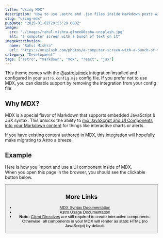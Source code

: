 ```yaml
---
title: "Using MDX"
description: "How to use .astro and .jsx files inside Markdown posts with MDX."
slug: "using-mdx"
pubDate: "2025-01-02T20:53:20.000Z"
image:
  src: "./images/rahul-mishra-glmeeU0zabw-unsplash.jpg"
  alt: "a computer screen with a bunch of text on it"
imageAttribution:
  name: "Rahul Mishra"
  url: "https://unsplash.com/photos/a-computer-screen-with-a-bunch-of-text-on-it-glmeeU0zabw"
category: "Development"
tags: ["astro", "markdown", "mdx", "react", "jsx"]
---
```


This theme comes with the [@astrojs/mdx](https://docs.astro.build/en/guides/integrations-guide/mdx/) integration installed and configured in your `astro.config.mjs` config file. If you prefer not to use MDX, you can disable support by removing the integration from your config file.

## Why MDX?

MDX is a special flavor of Markdown that supports embedded JavaScript & JSX syntax. This unlocks the ability to [mix JavaScript and UI Components into your Markdown content](https://docs.astro.build/en/guides/markdown-content/#mdx-features) for things like interactive charts or alerts.

If you have existing content authored in MDX, this integration will hopefully make migrating to Astro a breeze.

## Example

Here is how you import and use a UI component inside of MDX.  
When you open this page in the browser, you should see the clickable button below.


<Button
  href="/deadlink"
  label="Button component"
  icon="ri:arrow-left-line"
  iconSize={21}
  iconReverse={true}
  class="mr-auto w-fit"
/>

## More Links

- [MDX Syntax Documentation](https://mdxjs.com/docs/what-is-mdx)
- [Astro Usage Documentation](https://docs.astro.build/en/guides/markdown-content/#markdown-and-mdx-pages)
- **Note:** [Client Directives](https://docs.astro.build/en/reference/directives-reference/#client-directives) are still required to create interactive components. Otherwise, all components in your MDX will render as static HTML (no JavaScript) by default.
